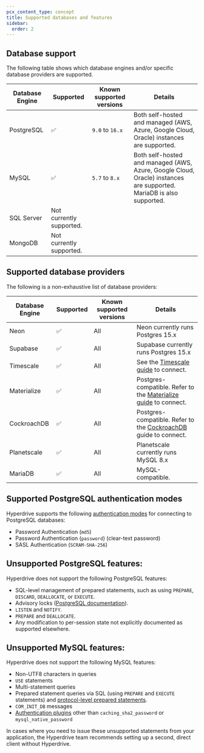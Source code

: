```yaml
---
pcx_content_type: concept
title: Supported databases and features
sidebar:
  order: 2
---
```


## Database support

The following table shows which database engines and/or specific database providers are supported.

| Database Engine | Supported                | Known supported versions | Details                                                                                                             |
| --------------- | ------------------------ | ------------------------ | ------------------------------------------------------------------------------------------------------------------- |
| PostgreSQL      | ✅                       | `9.0` to `16.x`          | Both self-hosted and managed (AWS, Azure, Google Cloud, Oracle) instances are supported.                            |
| MySQL           | ✅                       | `5.7` to `8.x`           | Both self-hosted and managed (AWS, Azure, Google Cloud, Oracle) instances are supported. MariaDB is also supported. |
| SQL Server      | Not currently supported. |                          |                                                                                                                     |
| MongoDB         | Not currently supported. |                          |                                                                                                                     |

## Supported database providers

The following is a non-exhaustive list of database providers:

| Database Engine | Supported | Known supported versions | Details                                                                                                                  |
| --------------- | --------- | ------------------------ | ------------------------------------------------------------------------------------------------------------------------ |
| Neon            | ✅        | All                      | Neon currently runs Postgres 15.x                                                                                        |
| Supabase        | ✅        | All                      | Supabase currently runs Postgres 15.x                                                                                    |
| Timescale       | ✅        | All                      | See the [Timescale guide](/hyperdrive/examples/connect-to-postgres/timescale/) to connect.                               |
| Materialize     | ✅        | All                      | Postgres-compatible. Refer to the [Materialize guide](/hyperdrive/examples/connect-to-postgres/materialize/) to connect. |
| CockroachDB     | ✅        | All                      | Postgres-compatible. Refer to the [CockroachDB](/hyperdrive/examples/connect-to-postgres/cockroachdb/) guide to connect. |
| Planetscale     | ✅        | All                      | Planetscale currently runs MySQL 8.x                                                                                     |
| MariaDB         | ✅        | All                      | MySQL-compatible.                                                                                                        |

## Supported PostgreSQL authentication modes

Hyperdrive supports the following [authentication modes](https://www.postgresql.org/docs/current/auth-methods.html) for connecting to PostgreSQL databases:

- Password Authentication (`md5`)
- Password Authentication (`password`) (clear-text password)
- SASL Authentication (`SCRAM-SHA-256`)

## Unsupported PostgreSQL features:

Hyperdrive does not support the following PostgreSQL features:

- SQL-level management of prepared statements, such as using `PREPARE`, `DISCARD`, `DEALLOCATE`, or `EXECUTE`.
- Advisory locks ([PostgreSQL documentation](https://www.postgresql.org/docs/current/explicit-locking.html#ADVISORY-LOCKS)).
- `LISTEN` and `NOTIFY`.
- `PREPARE` and `DEALLOCATE`.
- Any modification to per-session state not explicitly documented as supported elsewhere.

## Unsupported MySQL features:

Hyperdrive does not support the following MySQL features:

- Non-UTF8 characters in queries
- `USE` statements
- Multi-statement queries
- Prepared statement queries via SQL (using `PREPARE` and `EXECUTE` statements) and [protocol-level prepared statements](https://sidorares.github.io/node-mysql2/docs/documentation/prepared-statements).
- `COM_INIT_DB` messages
- [Authentication plugins](https://dev.mysql.com/doc/refman/8.4/en/authentication-plugins.html) other than `caching_sha2_password` or `mysql_native_password`

In cases where you need to issue these unsupported statements from your application, the Hyperdrive team recommends setting up a second, direct client without Hyperdrive.
